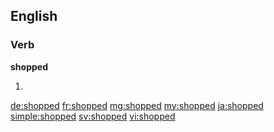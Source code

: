 ==English==

===Verb===
'''shopped'''

# {{past of|shop}}

[[de:shopped]]
[[fr:shopped]]
[[mg:shopped]]
[[my:shopped]]
[[ja:shopped]]
[[simple:shopped]]
[[sv:shopped]]
[[vi:shopped]]